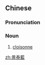 {{also|景泰蓝}}
==Chinese==
{{zh-forms|s=景泰蓝}}

===Pronunciation===
{{zh-pron
|m=jǐngtàilán
|cat=n
}}

===Noun===
{{zh-noun}}

# [[cloisonne]]

[[zh:景泰藍]]